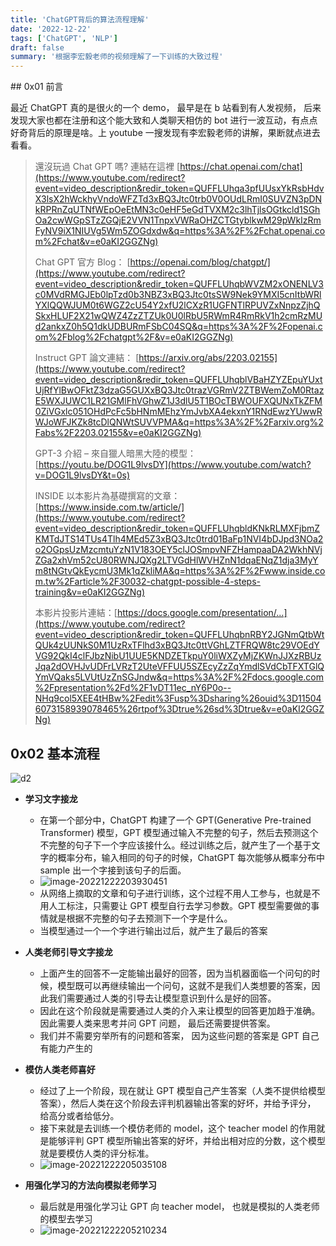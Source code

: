 ```yaml
---
title: 'ChatGPT背后的算法流程理解'
date: '2022-12-22'
tags: ['ChatGPT', 'NLP']
draft: false
summary: '根据李宏毅老师的视频理解了一下训练的大致过程'
---
```


<TOCInline toc={props.toc} asDisclosure toHeading={3} />
## 0x01 前言

最近 ChatGPT 真的是很火的一个 demo， 最早是在 b 站看到有人发视频， 后来发现大家也都在注册和这个能大致和人类聊天相仿的 bot 进行一波互动，有点点好奇背后的原理是啥。上 youtube 一搜发现有李宏毅老师的讲解，果断就点进去看看。

> 還沒玩過 Chat GPT 嗎? 連結在這裡 [https://chat.openai.com/chat](https://www.youtube.com/redirect?event=video_description&redir_token=QUFFLUhqa3pfUUsxYkRsbHdvX3lsX2hWckhyVndoWFZTd3xBQ3Jtc0trb0V0OUdLRmI0SUVZN3pDNkRPRnZqUTNfWEpOeEtMN3c0eHF5eGdTVXM2c3lhTjlsOGtkcld1SGhOa2cwWGpSTzZGQjE2VVN1TnpxVWRaOHZCTGtyblkwM29pWkIzRmFyNV9iX1NIUVg5Wm5ZOGdxdw&q=https%3A%2F%2Fchat.openai.com%2Fchat&v=e0aKI2GGZNg)
>
> Chat GPT 官方 Blog： [https://openai.com/blog/chatgpt/](https://www.youtube.com/redirect?event=video_description&redir_token=QUFFLUhqbWVZM2xONENLV3c0MVdRMGJEb0lpTzd0b3NBZ3xBQ3Jtc0tsSW9Nek9YMXI5cnItbWRlYXlQQWJUM0t6WGZ2cU54Y2xfU2lCXzR1UGFNTlRPUVZxNnpzZjhQSkxHLUF2X21wQWZ4ZzZTZUk0U0lRbU5RWmR4RmRkV1h2cmRzMUd2ankxZ0h5Q1dkUDBURmFSbC04SQ&q=https%3A%2F%2Fopenai.com%2Fblog%2Fchatgpt%2F&v=e0aKI2GGZNg)
>
> Instruct GPT 論文連結： [https://arxiv.org/abs/2203.02155](https://www.youtube.com/redirect?event=video_description&redir_token=QUFFLUhqblVBaHZYZEpuYUxtUjRfYlBwOFktZ3dzaG5GUXxBQ3Jtc0trazVGRmV2ZTBWemZoM0RtazE5WXJUWC1LR21GMlFhVGhwZ1J3dlU5T1BOcTBWOUFXQUNxTkZFM0ZiVGxlc051OHdPcFc5bHNmMEhzYmJvbXA4ekxnY1RNdEwzYUwwRWJoWFJKZk8tcDlQNWtSUVVPMA&q=https%3A%2F%2Farxiv.org%2Fabs%2F2203.02155&v=e0aKI2GGZNg)
>
> GPT-3 介紹 – 來自獵人暗黑大陸的模型： [https://youtu.be/DOG1L9lvsDY](https://www.youtube.com/watch?v=DOG1L9lvsDY&t=0s)
>
> INSIDE 以本影片為基礎撰寫的文章： [https://www.inside.com.tw/article/](https://www.youtube.com/redirect?event=video_description&redir_token=QUFFLUhqbldKNkRLMXFjbmZKMTdJTS14TUs4Tlh4MEd5Z3xBQ3Jtc0trd01BaFp1NVI4bDJpd3NOa2o2OGpsUzMzcmtuYzN1V183OEY5clJOSmpvNFZHampaaDA2WkhNVjZGa2xhVm52cU80RWNJQXg2LTVGdHlWVHZnN1dqaENqZ1dja3MyYm8tNGtvQkEycmU3Mk1qZkliMA&q=https%3A%2F%2Fwww.inside.com.tw%2Farticle%2F30032-chatgpt-possible-4-steps-training&v=e0aKI2GGZNg)
>
> 本影片投影片連結：[https://docs.google.com/presentation/...](https://www.youtube.com/redirect?event=video_description&redir_token=QUFFLUhqbnRBY2JGNmQtbWtQUk4zUUNkS0M1UzRxTFlhd3xBQ3Jtc0ttVGhLZTFRQW8tc29VOEdYVG92QkI4clFJbzNibU1UUE5KNDZETkpuY0liWXZyMjZKWnJJXzRBUzJqa2dOVHJvUDFrLVRzT2UteVFFUU5SZEcyZzZqYmdlSVdCbTFXTGlQYmVQaks5LVUtUzZnSGJndw&q=https%3A%2F%2Fdocs.google.com%2Fpresentation%2Fd%2F1vDT11ec_nY6P0o--NHq9col5XEE4tHBw%2Fedit%3Fusp%3Dsharing%26ouid%3D115046073158939078465%26rtpof%3Dtrue%26sd%3Dtrue&v=e0aKI2GGZNg)

## 0x02 基本流程

![d2](https://ultramarine-image.oss-cn-beijing.aliyuncs.com/img/d2.png)

- **学习文字接龙**

  - 在第一个部分中，ChatGPT 构建了一个 GPT(Generative Pre-trained Transformer) 模型，GPT 模型通过输入不完整的句子，然后去预测这个不完整的句子下一个字应该接什么。经过训练之后，就产生了一个基于文字的概率分布，输入相同的句子的时候，ChatGPT 每次能够从概率分布中 sample 出一个字接到该句子的后面。
  - ![image-20221222203930451](https://ultramarine-image.oss-cn-beijing.aliyuncs.com/img/image-20221222203930451.png)
  - 从网络上摘取的文章和句子进行训练，这个过程不用人工参与，也就是不用人工标注，只需要让 GPT 模型自行去学习参数。GPT 模型需要做的事情就是根据不完整的句子去预测下一个字是什么。
  - 当模型通过一个一个字进行输出过后，就产生了最后的答案

- **人类老师引导文字接龙**

  - 上面产生的回答不一定能输出最好的回答，因为当机器面临一个问句的时候，模型既可以再继续输出一个问句，这就不是我们人类想要的答案，因此我们需要通过人类的引导去让模型意识到什么是好的回答。
  - 因此在这个阶段就是需要通过人类的介入来让模型的回答更加趋于准确。因此需要人类来思考并问 GPT 问题， 最后还需要提供答案。
  - 我们并不需要穷举所有的问题和答案， 因为这些问题的答案是 GPT 自己有能力产生的

- **模仿人类老师喜好**

  - 经过了上一个阶段，现在就让 GPT 模型自己产生答案（人类不提供给模型答案），然后人类在这个阶段去评判机器输出答案的好坏，并给予评分， 给高分或者给低分。
  - 接下来就是去训练一个模仿老师的 model，这个 teacher model 的作用就是能够评判 GPT 模型所输出答案的好坏，并给出相对应的分数，这个模型就是要模仿人类的评分标准。
  - ![image-20221222205035108](https://ultramarine-image.oss-cn-beijing.aliyuncs.com/img/image-20221222205035108.png)

- **用强化学习的方法向模拟老师学习**

  - 最后就是用强化学习让 GPT 向 teacher model， 也就是模拟的人类老师的模型去学习
  - ![image-20221222205210234](https://ultramarine-image.oss-cn-beijing.aliyuncs.com/img/image-20221222205210234.png)
